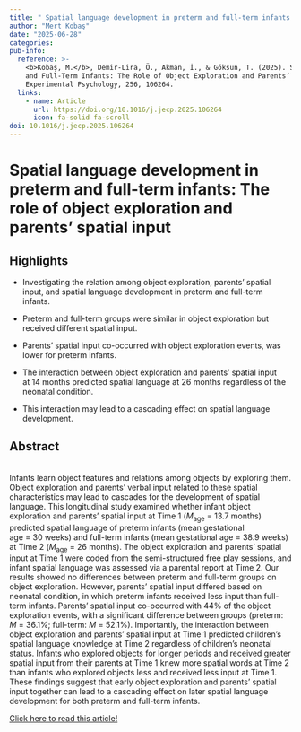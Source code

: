 ```yaml
---
title: " Spatial language development in preterm and full-term infants: The role of object exploration and parents’ spatial input "
author: "Mert Kobaş"
date: "2025-06-28"
categories: 
pub-info:
  reference: >-
    <b>Kobaş, M.</b>, Demir-Lira, Ö., Akman, İ., & Göksun, T. (2025). Spatial Language Development in Preterm 
    and Full-Term Infants: The Role of Object Exploration and Parents’ Spatial Input. Journal of Child
    Experimental Psychology, 256, 106264.
  links:
    - name: Article
      url: https://doi.org/10.1016/j.jecp.2025.106264
      icon: fa-solid fa-scroll
doi: 10.1016/j.jecp.2025.106264
---
```


# Spatial language development in preterm and full-term infants: The role of object exploration and parents’ spatial input

## Highlights

-   Investigating the relation among object exploration, parents’ spatial input, and spatial language development in preterm and full-term infants.

-   Preterm and full-term groups were similar in object exploration but received different spatial input.

-   Parents’ spatial input co-occurred with object exploration events, was lower for preterm infants.

-   The interaction between object exploration and parents’ spatial input at 14 months predicted spatial language at 26 months regardless of the neonatal condition.

-   This interaction may lead to a cascading effect on spatial language development.

## Abstract

\
Infants learn object features and relations among objects by exploring them. Object exploration and parents’ verbal input related to these spatial characteristics may lead to cascades for the development of spatial language. This longitudinal study examined whether infant object exploration and parents’ spatial input at Time 1 (*M*~age~ = 13.7 months) predicted spatial language of preterm infants (mean gestational age = 30 weeks) and full-term infants (mean gestational age = 38.9 weeks) at Time 2 (*M*~age~ = 26 months). The object exploration and parents’ spatial input at Time 1 were coded from the semi-structured free play sessions, and infant spatial language was assessed via a parental report at Time 2. Our results showed no differences between preterm and full-term groups on object exploration. However, parents’ spatial input differed based on neonatal condition, in which preterm infants received less input than full-term infants. Parents’ spatial input co-occurred with 44% of the object exploration events, with a significant difference between groups (preterm: *M* = 36.1%; full-term: *M* = 52.1%). Importantly, the interaction between object exploration and parents’ spatial input at Time 1 predicted children’s spatial language knowledge at Time 2 regardless of children’s neonatal status. Infants who explored objects for longer periods and received greater spatial input from their parents at Time 1 knew more spatial words at Time 2 than infants who explored objects less and received less input at Time 1. These findings suggest that early object exploration and parents’ spatial input together can lead to a cascading effect on later spatial language development for both preterm and full-term infants.

[Click here to read this article!](https://www.sciencedirect.com/science/article/abs/pii/S0022096525000700)
